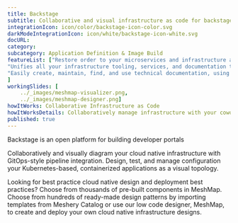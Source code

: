 ---title: Backstage  subtitle: Collaborative and visual infrastructure as code for backstageintegrationIcon: icon/color/backstage-icon-color.svgdarkModeIntegrationIcon: icon/white/backstage-icon-white.svgdocURL: category: subcategory: Application Definition & Image BuildfeatureList: ["Restore order to your microservices and infrastructure and enables your product teams to ship high-quality code quickly — without compromising autonomy.","Unifies all your infrastructure tooling, services, and documentation to create a streamlined development environment from end to end.","Easily create, maintain, find, and use technical documentation, using a "docs like code" approach"]workingSlides: [    ../_images/meshmap-visualizer.png,    ../_images/meshmap-designer.png]howItWorks: Collaborative Infrastructure as CodehowItWorksDetails: Collaboratively manage infrastructure with your coworkers synchronously sharing the same designs.published: true---<p>    Backstage is an open platform for building developer portals</p><p>    Collaboratively and visually diagram your cloud native infrastructure with GitOps-style pipeline integration. Design, test, and manage configuration your Kubernetes-based, containerized applications as a visual topology.</p><p>    Looking for best practice cloud native design and deployment best practices? Choose from thousands of pre-built components in MeshMap. Choose from hundreds of ready-made design patterns by importing templates from Meshery Catalog or use our low code designer, MeshMap, to create and deploy your own cloud native infrastructure designs.</p>